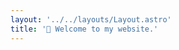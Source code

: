 ```yaml
---
layout: '../../layouts/Layout.astro'
title: '🌈 Welcome to my website.'
---
```



<Title
  title="Hello, I'm diamant. 👋"
  subtitle='She/Her.'
  imageAlt='logo'
  image={logoRandom()}
/>
<Quotes client:only lang='en' />

- 📂 Typescript developper.
- 🪶 I'm writing things sometimes.
- 🖌️ Beginner artist. (digital only.)
- 💾 Do french videos.

<br />

- 💚 Pokemon & Sims lover.
- 👑 Furry princess.
- 🌈 Love rainbows.

<br />

<Links>
  <Link color='#b69bc9' text='My writings' href='/en/writes' />
  <Link
    color='#ebaa71'
    text='My drawings'
    href='https://www.artfol.me/diamant'
    newTab={true}
  />
  <Link
    color='#f87171'
    text='My videos'
    href='https://www.youtube.com/@Diamant./'
    newTab={true}
  />
  <Link
    color='#facc15'
    text='Github'
    href='https://github.com/herisdia'
    newTab={true}
  />
</Links>

<Links>
  <Link color='#d4d4d4' text='French version' href='/fr/' />
  <Link
    color='#d4d4d4'
    text='Source code'
    href='https://github.com/herisdia/herisdia.me'
    newTab={true}
  />
  <Link color='#d4d4d4' text='Arts credits' href='/en/credits' />
</Links>
